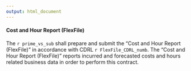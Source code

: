 ```yaml
---
output: html_document
---
```

#### Cost and Hour Report (FlexFile)
The `r prime_vs_sub` shall prepare and submit the "Cost and Hour Report (FlexFile)" in accordance with CDRL `r FlexFile_CDRL_numb`. The "Cost and Hour Report (FlexFile)" reports incurred and forecasted costs and hours related business data in order to perform this contract.

